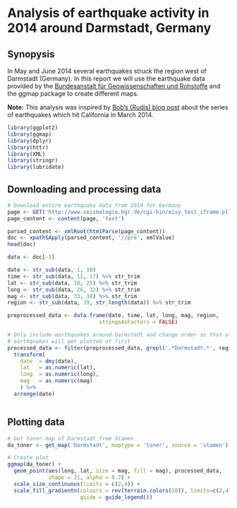 
# Analysis of earthquake activity in 2014 around Darmstadt, Germany

## Synopysis

In May and June 2014 several earthquakes struck the region west of Darmstadt (Germany). In this report we will use the earthquake data provided by the [Bundesanstalt für Geowissenschaften und Rohstoffe][BGR] and the ggmap package to create different maps. 

__Note:__ This analysis was inspired by [Bob's (Rudis) blog post][] about  the series of earthquakes which hit California in March 2014.

```r

library(ggplot2)
library(ggmap)
library(dplyr)
library(httr)
library(XML)
library(stringr)
library(lubridate)

```

## Downloading and processing data

```r

# Download entire earthquake data from 2014 for Germany
page <- GET('http://www.seismologie.bgr.de/cgi-bin/eisy_test_iframe.pl?begin_date=20140101&end_date=20140713&min_lat=&max_lat=&min_lon=&max_lon=&min_mag=&max_mag=&')
page_content <- content(page, 'text')

parsed_content <- xmlRoot(htmlParse(page_content))
doc <- xpathSApply(parsed_content, '//pre', xmlValue)
head(doc)

data <- doc[-1]

date <- str_sub(data, 1, 10) 
time <- str_sub(data, 11, 17) %>% str_trim 
lat <- str_sub(data, 18, 25) %>% str_trim 
long <- str_sub(data, 26, 32) %>% str_trim 
mag <- str_sub(data, 33, 38) %>% str_trim 
region <- str_sub(data, 39, str_length(data)) %>% str_trim

preprocessed_data <- data.frame(date, time, lat, long, mag, region, 
                             stringsAsFactors = FALSE)

# Only include earthquakes around Darmstadt and change order so that older
# earthquakes will get plotted at first
processed_data <- filter(preprocessed_data, grepl('.*Darmstadt.*', region)) %>%
  transform(
    date  = dmy(date),
    lat   = as.numeric(lat),
    long  = as.numeric(long),
    mag   = as.numeric(mag)
    ) %>%
  arrange(date)

```

```r


```


## Plotting data

```r

# Get toner map of Darmstadt from Stamen
da_toner <- get_map('Darmstadt', maptype = 'toner', source = 'stamen')

# Create plot
ggmap(da_toner) +
  geom_point(aes(long, lat, size = mag, fill = mag), processed_data, 
             shape = 21, alpha = 0.7) +
  scale_size_continuous(limits = c(2,4)) +
  scale_fill_gradientn(colours = rev(terrain.colors(10)), limits=c(2,4), 
                       guide = guide_legend())

```

[Bob's (Rudis) blog post]: http://rud.is/b/2014/04/01/mapping-the-march-2014-california-earthquake-with-ggmap/

[BGR]: http://www.bgr.bund.de/DE/Themen/Erdbeben-Gefaehrdungsanalysen/Seismologie/Seismologie/Erdbebenauswertung/D_seit_1968/d_1968_node.html
